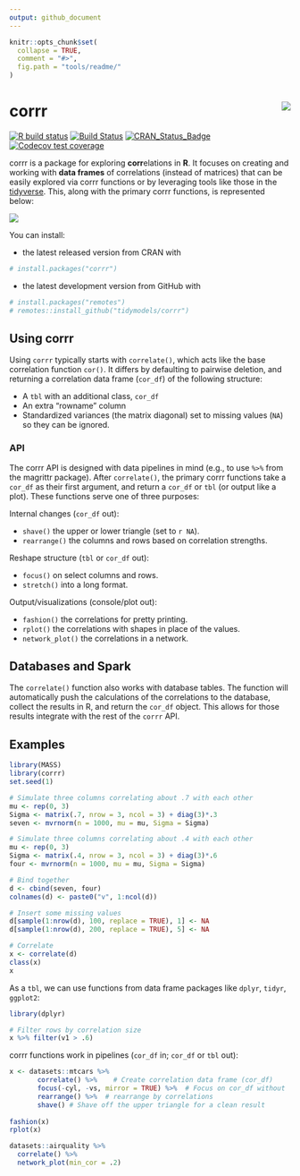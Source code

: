 ```yaml
---
output: github_document
---
```


<!-- README.md is generated from README.Rmd. Please edit that file -->

```r
knitr::opts_chunk$set(
  collapse = TRUE,
  comment = "#>",
  fig.path = "tools/readme/"
)
```

# corrr <img src="man/figures/logo.png" align="right" />

[![R build status](https://github.com/tidymodels/corrr/workflows/R-CMD-check/badge.svg)](https://github.com/tidymodels/corrr/actions)
[![Build Status](https://travis-ci.org/tidymodels/corrr.svg?branch=master)](https://travis-ci.org/tidymodels/corrr)
[![CRAN_Status_Badge](http://www.r-pkg.org/badges/version/corrr)](https://cran.r-project.org/package=corrr)
[![Codecov test coverage](https://codecov.io/gh/tidymodels/corrr/branch/master/graph/badge.svg)](https://codecov.io/gh/tidymodels/corrr?branch=master)

corrr is a package for exploring **corr**elations in **R**. It focuses on creating and working with **data frames** of correlations (instead of matrices) that can be easily explored via corrr functions or by leveraging tools like those in the [tidyverse](http://tidyverse.org/). This, along with the primary corrr functions, is represented below:

<img src='tools/readme/to-cor-df.png'>

You can install:

- the latest released version from CRAN with

```r
# install.packages("corrr")
```

- the latest development version from GitHub with

```r
# install.packages("remotes") 
# remotes::install_github("tidymodels/corrr")
```

## Using corrr

Using `corrr` typically starts with `correlate()`, which acts like the base correlation function `cor()`. It differs by defaulting to pairwise deletion, and returning a correlation data frame (`cor_df`) of the following structure:

- A `tbl` with an additional class, `cor_df`
- An extra "rowname" column
- Standardized variances (the matrix diagonal) set to missing values (`NA`) so they can be ignored.

### API

The corrr API is designed with data pipelines in mind (e.g., to use `%>%` from the magrittr package). After `correlate()`, the primary corrr functions take a `cor_df` as their first argument, and return a `cor_df` or `tbl` (or output like a plot). These functions serve one of three purposes:

Internal changes (`cor_df` out):

- `shave()` the upper or lower triangle (set to `r NA`).
- `rearrange()` the columns and rows based on correlation strengths.

Reshape structure (`tbl` or `cor_df` out):

- `focus()` on select columns and rows.
- `stretch()` into a long format.

Output/visualizations (console/plot out):

- `fashion()` the correlations for pretty printing.
- `rplot()` the correlations with shapes in place of the values.
- `network_plot()` the correlations in a network.

## Databases and Spark

The `correlate()` function also works with database tables.  The function will automatically push the calculations of the correlations to the database, collect the results in R, and return the `cor_df` object.  This allows for those results integrate with the rest of the `corrr` API.

## Examples

```r
library(MASS)
library(corrr)
set.seed(1)

# Simulate three columns correlating about .7 with each other
mu <- rep(0, 3)
Sigma <- matrix(.7, nrow = 3, ncol = 3) + diag(3)*.3
seven <- mvrnorm(n = 1000, mu = mu, Sigma = Sigma)

# Simulate three columns correlating about .4 with each other
mu <- rep(0, 3)
Sigma <- matrix(.4, nrow = 3, ncol = 3) + diag(3)*.6
four <- mvrnorm(n = 1000, mu = mu, Sigma = Sigma)

# Bind together
d <- cbind(seven, four)
colnames(d) <- paste0("v", 1:ncol(d))

# Insert some missing values
d[sample(1:nrow(d), 100, replace = TRUE), 1] <- NA
d[sample(1:nrow(d), 200, replace = TRUE), 5] <- NA

# Correlate
x <- correlate(d)
class(x)
x
```

As a `tbl`, we can use functions from data frame packages like `dplyr`, `tidyr`, `ggplot2`:

```r
library(dplyr)

# Filter rows by correlation size
x %>% filter(v1 > .6)
```

corrr functions work in pipelines (`cor_df` in; `cor_df` or `tbl` out):

```r
x <- datasets::mtcars %>%
       correlate() %>%    # Create correlation data frame (cor_df)
       focus(-cyl, -vs, mirror = TRUE) %>%  # Focus on cor_df without 'cyl' and 'vs'
       rearrange() %>%  # rearrange by correlations
       shave() # Shave off the upper triangle for a clean result
       
fashion(x)
rplot(x)

datasets::airquality %>% 
  correlate() %>% 
  network_plot(min_cor = .2)
```
